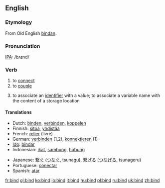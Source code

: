 ==English==

===Etymology===
From Old English [[bindan]].

===Pronunciation===
[[IPA]]: /bʌɪnd/

===Verb===
{{irregverb|'''to bind'''
*IPA: /'baɪnt/|'''[[binds]]'''|'''[[bound]]'''|'''[[bound]]'''|'''[[binding]]'''}}
# to [[connect]]
# to [[couple]]
# {{computing}} to associate an [[identifier]] with a value; to associate a variable name with the content of a storage location
====Translations====
{{top}}
*Dutch: [[binden]], [[verbinden]], [[koppelen]]
*Finnish: [[sitoa]], [[yhdistää]]
* French: [[relier]] (livre)
*German: [[verbinden]] (1,2), [[konnektieren]] (1)
* [[Ido]]: [[bindar]]
*Indonesian: [[ikat]], [[sambung]], [[hubung]]
{{mid}}
*Japanese: [[繋ぐ]] ([[つなぐ]], tsunagu), [[繋げる]] ([[つなげる]], tsunageru)
*Portuguese: [[conectar]]
*Spanish: [[atar]]
{{bottom}}

[[fr:bind]]
[[gl:bind]]
[[ko:bind]]
[[io:bind]]
[[it:bind]]
[[hu:bind]]
[[pl:bind]]
[[ru:bind]]
[[uk:bind]]
[[zh:bind]]